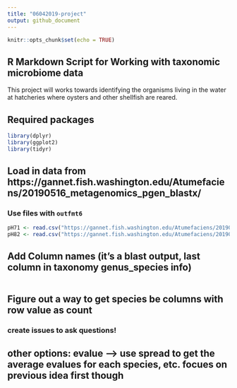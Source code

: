 ```yaml
---
title: "06042019-project"
output: github_document
---
```


```r
knitr::opts_chunk$set(echo = TRUE)
```

## R Markdown Script for Working with taxonomic microbiome data
This project will works towards identifying the organisms living in the water at hatcheries where oysters and other shellfish are reared. 

## Required packages
```r
library(dplyr)
library(ggplot2)
library(tidyr)
```

## Load in data from https://gannet.fish.washington.edu/Atumefaciens/20190516_metagenomics_pgen_blastx/ 
### Use files with `outfmt6` 
```r
pH71 <- read.csv("https://gannet.fish.washington.edu/Atumefaciens/20190516_metagenomics_pgen_blastx/MG3_pH71.blastx.outfmt6", sep = '\t', header = FALSE)
pH82 <- read.csv("https://gannet.fish.washington.edu/Atumefaciens/20190516_metagenomics_pgen_blastx/MG1_pH82.blastx.outfmt6", sep = '\t', header = FALSE)
```
## Add Column names (it's a blast output, last column in taxonomy genus_species info)
```r


```
## Figure out a way to get species be columns with row value as count
### create issues to ask questions!

## other options: evalue --> use spread to get the average evalues for each species, etc. focues on previous idea first though

